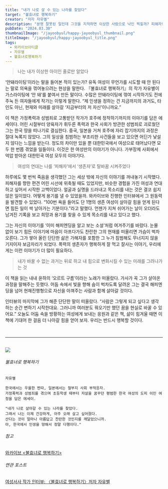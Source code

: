 ```yaml
---
title: "내가 나로 살 수 있는 나라를 찾았다"
target: "불효녀로 행복하기"
creator: "저자 자유별"
description: "분명 잘못된 일인데 그것을 지적하면 이상한 사람으로 낙인 찍힐까? 피해자의 목소리는 지우고, 가해자의 잘못은 덮기 바쁜 한국 사회에서 어린 시절부터 폭력과 성범죄에 시달린 저자는 늘 죽음을 생각했다."
pubDate: "2024.03.30"
thumbnailImage: "/jayoobyul/happy-jayoobyul_thumbnail.png"
titleImage: "/jayoobyul/happy-jayoobyul_title.png"
tags:
  - 와카이브아티클
  - 자유별
  - 불효녀로행복하기
---
```


> 나는 내가 이상한 아이인 줄로만 알았다

‘안돼라이팅’이라는 말을 들어본 적이 있는가? 유독 여성이 무언가를 시도할 때 안 된다는 말로 의욕을 꺾어놓으려는 현상을 말한다. 『불효녀로 행복하기』의 작가 자유별이 가스라이팅에 ‘안 돼’를 붙여서 만든 말이다. 수많은 안돼라이팅에 꺾여 시작하기도 전에 주눅 든 여자들에게 작가는 이렇게 말한다. “제 인생을 정하는 건 지금까지의 과거도, 타인도 아닌, 현재와 미래를 살아갈 ‘지금부터의 저 자신’이니까요.”

이 책은 가정폭력과 성범죄로 고통받던 작가가 호주에 정착하기까지의 이야기를 담은 에세이다. 어린 시절부터 양육자가 휘두른 폭력과 한국 사회가 방관한 성범죄로 괴로웠던 그는 한국 땅을 떠나기로 결심한다. 중국, 일본을 거쳐 호주에 자리 잡기까지의 과정은 절대 녹록지 않았다. 그의 일상을 침범하는 부조리한 사건들을 보고 있으면 어딘가 낯설지 않다는 느낌을 받는다. 정도의 차이만 있을 뿐 대한민국에서 여성으로 태어났다면 모두 한 번쯤 겪었을 일들이다. 이것은 한 여성만의 이야기가 아니다. 가부장제 사회에서 억압 받아온 대한민국 여성 모두의 이야기다.

> 여성의 연대는 나를 ‘피해자’에서 ‘생존자’로 탈바꿈 시켜주었다

하루에도 몇 번씩 죽음을 생각했던 그는 세상 밖에 자신의 이야기를 꺼내놓기 시작했다. 피해자를 향한 편견 어린 시선에 위축될 때도 있었지만, 비슷한 경험을 가진 여성과 연대하고 싶어서 시작한 고백이었다. 얼굴과 실명을 드러내고 목소리를 내는 것은 결코 쉽지 않은 일이었다. 어떻게 용기를 낼 수 있었을까. 와카이브와 진행한 인터뷰에서 그 원동력을 발견할 수 있었다. “100번 욕을 들어도 단 1명의 생존 여성이 살아갈 힘을 얻게 된다면 힘든 일이 싹 날아가는 기분이다.”라고 말했다. 언젠가 지쳐 쉬어가는 날이 오더라도 남겨진 기록을 보고 희망과 용기를 찾을 수 있게 목소리를 내고 있다고 했다.

그는 자신의 이야기를 ‘이미 해피엔딩을 알고 보는 소설’처럼 여겨주기를 바랐다. 눈물 없이 보기 힘든 이야기에 마음이 아프다가도 찬란한 그의 현재를 떠올리면 가슴이 벅차오른다. 그가 쌓아 올린 단단한 삶은 가해자를 포함한 그 누가 침범해도 무너지지 않을 기지이자 보금자리가 되었다. 폭력의 생존자가 행복하게 잘 먹고 잘사는 이야기, 우리에게는 이런 이야기가 더 많이 필요하다.

> 내가 바꿀 수 없는 과거는 뒤로 하고
> 내 힘으로 변화시킬 수 있는 미래를 그려나가는 것

이 책을 읽는 내내 윤하의 ‘오르트 구름’이라는 노래가 떠올랐다. 가사가 꼭 그가 살아온 과정을 말해주는 듯했다. 어둠 속에서 빛을 향해 숨이 벅차도록 달려온 그는 결국 해피엔딩을 넘어 현재진행형으로 자신을 아껴주는 사람과 함께 살아갈 것이다.

인터뷰의 마지막에 그가 해준 단단한 말이 떠올랐다. “사람은 그렇게 되고 싶다고 생각하는 순간 변하기 시작한대요. 그러니까 여러분도 꿔오기만 했던 꿈을 현실로 바꿀 수 있어요.” 오늘도 어둠 속을 방황하는 여성에게 보내는 응원과 같은 책, 삶이 힘겨울 때면 이 책에 기대어 한 걸음 더 나아갈 힘을 얻어 보자. 우리는 반드시 행복할 것이다.

<br />

---

<br />

<div class="target_introduce">
  <img src="/jayoobyul/happy-jayoobyul_book.jpg" />

  <div>
    <h6>불효녀로 행복하기</h6>

    자유별

    한국에서는 우울한 찐따, 일본에서는 철부지 사회 부적응자.
    가정폭력과 성범죄를 겪으며 초등학생 때부터 자살을 꿈꾸던 평범한 한국 여성의 도피 이민 여정을 담은 에세이.

    "내가 나로 살아갈 수 있는 나라를 찾았다.
    그래서 나는 이제 건강하게, 아주 오래 살고 싶어졌다.
    산다는 것이 얼마나 아름답고 찬란한 것인지를 깨달았으니까.
    아, 한국에서 인생을 망해서 정말 다행이다."

  </div>
</div>

<div class="relations">
  <h6>참고</h6>
  <a href="https://www.womynarchive.com?s=불효녀로 행복하기" target="_blank">
    와카이브 &lt;불효녀로 행복하기&gt;
  </a>
  <br />
  <h6>연관 포스트</h6>
  <a href="/interview/jayoobyul/">
    여성서사 작가 인터뷰: 〈불효녀로 행복하기〉저자 자유별
  </a>
</div>
